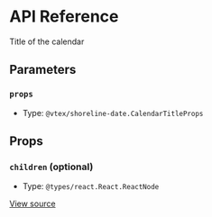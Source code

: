 # API Reference

Title of the calendar

## Parameters

### `props`

- Type: `@vtex/shoreline-date.CalendarTitleProps`

## Props

### `children` (optional)

- Type: `@types/react.React.ReactNode`

[View source](https://github.com/vtex/shoreline/blob/5c902aff9/packages/date/src/calendar/calendar-title.tsx#L7)
